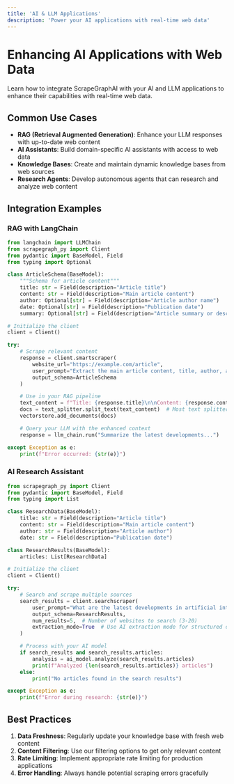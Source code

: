 ```yaml
---
title: 'AI & LLM Applications'
description: 'Power your AI applications with real-time web data'
---
```


# Enhancing AI Applications with Web Data

Learn how to integrate ScrapeGraphAI with your AI and LLM applications to enhance their capabilities with real-time web data.

## Common Use Cases

- **RAG (Retrieval Augmented Generation)**: Enhance your LLM responses with up-to-date web content
- **AI Assistants**: Build domain-specific AI assistants with access to web data
- **Knowledge Bases**: Create and maintain dynamic knowledge bases from web sources
- **Research Agents**: Develop autonomous agents that can research and analyze web content

## Integration Examples

### RAG with LangChain

```python
from langchain import LLMChain
from scrapegraph_py import Client
from pydantic import BaseModel, Field
from typing import Optional

class ArticleSchema(BaseModel):
    """Schema for article content"""
    title: str = Field(description="Article title")
    content: str = Field(description="Main article content")
    author: Optional[str] = Field(description="Article author name")
    date: Optional[str] = Field(description="Publication date")
    summary: Optional[str] = Field(description="Article summary or description")

# Initialize the client
client = Client()

try:
    # Scrape relevant content
    response = client.smartscraper(
        website_url="https://example.com/article",
        user_prompt="Extract the main article content, title, author, and publication date",
        output_schema=ArticleSchema
    )

    # Use in your RAG pipeline
    text_content = f"Title: {response.title}\n\nContent: {response.content}"
    docs = text_splitter.split_text(text_content)  # Most text splitters expect string input
    vectorstore.add_documents(docs)

    # Query your LLM with the enhanced context
    response = llm_chain.run("Summarize the latest developments...")

except Exception as e:
    print(f"Error occurred: {str(e)}")
```

### AI Research Assistant

```python
from scrapegraph_py import Client
from pydantic import BaseModel, Field
from typing import List

class ResearchData(BaseModel):
    title: str = Field(description="Article title")
    content: str = Field(description="Main article content")
    author: str = Field(description="Article author")
    date: str = Field(description="Publication date")

class ResearchResults(BaseModel):
    articles: List[ResearchData]

# Initialize the client
client = Client()

try:
    # Search and scrape multiple sources
    search_results = client.searchscraper(
        user_prompt="What are the latest developments in artificial intelligence?",
        output_schema=ResearchResults,
        num_results=5,  # Number of websites to search (3-20)
        extraction_mode=True  # Use AI extraction mode for structured data
    )

    # Process with your AI model
    if search_results and search_results.articles:
        analysis = ai_model.analyze(search_results.articles)
        print(f"Analyzed {len(search_results.articles)} articles")
    else:
        print("No articles found in the search results")

except Exception as e:
    print(f"Error during research: {str(e)}")
```

## Best Practices

1. **Data Freshness**: Regularly update your knowledge base with fresh web content
2. **Content Filtering**: Use our filtering options to get only relevant content
3. **Rate Limiting**: Implement appropriate rate limiting for production applications
4. **Error Handling**: Always handle potential scraping errors gracefully
